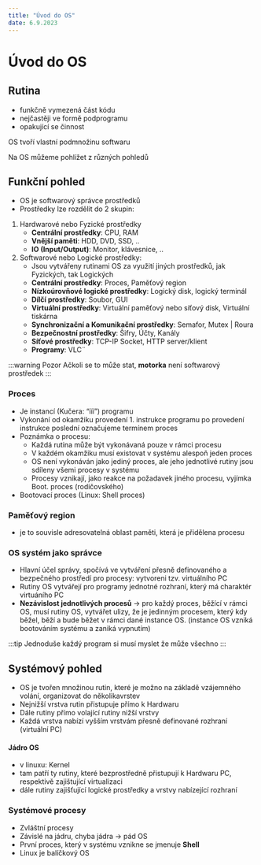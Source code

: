```yaml
---
title: "Úvod do OS"
date: 6.9.2023
---
```


# Úvod do OS

## Rutina

- funkčně vymezená část kódu
- nejčastěji ve formě podprogramu
- opakující se činnost

OS tvoří vlastní podmnožinu softwaru

Na OS můžeme pohlížet z různých pohledů

## Funkční pohled

- OS je softwarový správce prostředků
- Prostředky lze rozdělit do 2 skupin:

1.  Hardwarové nebo Fyzické prostředky
    - **Centrální prostředky**: CPU, RAM
    - **Vnější paměti**: HDD, DVD, SSD, ..
    - **IO (Input/Output)**: Monitor, klávesnice, ..
2.  Softwarové nebo Logické prostředky:
    - Jsou vytvářeny rutinami OS za využití jiných prostředků, jak Fyzických, tak Logických
    - **Centrální prostředky**: Proces, Paměťový region
    - **Nízkoúrovňové logické prostředky**: Logický disk, logický terminál
    - **Dílčí prostředky**: Soubor, GUI
    - **Virtuální prostředky**: Virtuální paměťový nebo síťový disk, Virtuální tiskárna
    - **Synchronizační a Komunikační prostředky**: Semafor, Mutex | Roura
    - **Bezpečnostní prostředky**: Šifry, Účty, Kanály
    - **Síťové prostředky**: TCP-IP Socket, HTTP server/klient
    - **Programy**: VLC¨

:::warning Pozor
Ačkoli se to může stat, **motorka** není softwarový prostředek
:::

### Proces

- Je instancí (Kučera: “ííí”) programu
- Vykonání od okamžiku provedení 1. instrukce programu po provedení instrukce poslední označujeme termínem proces
- Poznámka o procesu:
  - Každá rutina může být vykonávaná pouze v rámci procesu
  - V každém okamžiku musí existovat v systému alespoň jeden proces
  - OS není vykonáván jako jediný proces, ale jeho jednotlivé rutiny jsou sdíleny všemi procesy v systému
  - Procesy vznikají, jako reakce na požadavek jiného procesu, vyjímka Boot. proces (rodičovského)
- Bootovací proces (Linux: Shell proces)

### Paměťový region

- je to souvisle adresovatelná oblast paměti, která je přidělena procesu

### OS systém jako správce

- Hlavní účel správy, spočívá ve vytváření přesně definovaného a bezpečného prostředí pro procesy: vytvoreni tzv. virtuálního PC
- Rutiny OS vytvářejí pro programy jednotné rozhraní, který má charaktér virtuáního PC
- **Nezávislost jednotlivých procesů** -> pro každý proces, běžící v rámci OS, musí rutiny OS, vytvářet ulizy, že je jedinným procesem, který kdy běžel, běží a bude běžet v rámci dané instance OS. (instance OS vzniká bootováním systému a zaniká vypnutím)

:::tip Jednoduše
každý program si musí myslet že může všechno
:::

## Systémový pohled

- OS je tvořen množinou rutin, které je možno na základě vzájemného volání, organizovat do několikavrstev
- Nejnižší vrstva rutin přistupuje přímo k Hardwaru
- Dále rutiny přímo volající rutiny nižší vrstvy
- Každá vrstva nabízí vyšším vrstvám přesně definované rozhraní (virtuální PC)

#### Jádro OS

- v linuxu: Kernel
- tam patří ty rutiny, které bezprostředně přistupují k Hardwaru PC, respektivě zajištující virtualizaci
- dále rutiny zajišťující logické prostředky a vrstvy nabízející rozhraní

### Systémové procesy

- Zvláštní procesy
- Závislé na jádru, chyba jádra -> pád OS
- První proces, který v systému vznikne se jmenuje **Shell**
- Linux je balíčkový OS
